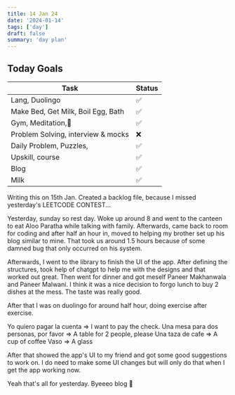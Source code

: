 ```yaml
---
title: 14 Jan 24
date: '2024-01-14'
tags: ['day']
draft: false
summary: 'day plan'
---
```


## Today Goals

| Task                               | Status |
| ---------------------------------- | ------ |
| Lang, Duolingo                     | ✅     |
| Make Bed, Get Milk, Boil Egg, Bath | ✅     |
| Gym, Meditation,🙏                 | ✅     |
| Problem Solving, interview & mocks | ❌     |
| Daily Problem, Puzzles,            | ✅     |
| Upskill, course                    | ✅     |
| Blog                               | ✅     |
| Milk                               | ✅     |

Writing this on 15th Jan.
Created a backlog file, because I missed yesterday's LEETCODE CONTEST...

Yesterday, sunday so rest day. Woke up around 8 and went to the canteen to eat Aloo Paratha while talking with family.
Afterwards, came back to room for coding and after half an hour in, moved to helping my brother set up his blog similar to mine.
That took us around 1.5 hours because of some damned bug that only occurred on his system.

Afterwards, I went to the library to finish the UI of the app. After defining the structures, took help of chatgpt to help me with
the designs and that worked out great. Then went for dinner and got meself Paneer Makhanwala and Paneer Malwani. I think it was a nice
decision to forgo lunch to buy 2 dishes at the mess. The taste was really good.

After that I was on duolingo for around half hour, doing exercise after exercise.

Yo quiero pagar la cuenta => I want to pay the check.
Una mesa para dos personas, por favor => A table for 2 people, please
Una taza de cafe => A cup of coffee
Vaso => A glass

After that showed the app's UI to my friend and got some good suggestions to work on. I do need to make some UI changes but will
only do that when I get the app working now.

Yeah that's all for yesterday. Byeeeo blog 👋
